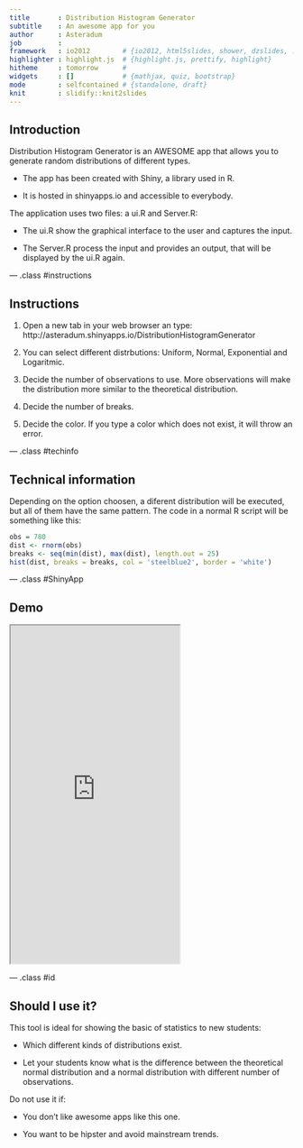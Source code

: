 ```yaml
---
title       : Distribution Histogram Generator
subtitle    : An awesome app for you
author      : Asteradum
job         : 
framework   : io2012        # {io2012, html5slides, shower, dzslides, ...}
highlighter : highlight.js  # {highlight.js, prettify, highlight}
hitheme     : tomorrow      # 
widgets     : []            # {mathjax, quiz, bootstrap}
mode        : selfcontained # {standalone, draft}
knit        : slidify::knit2slides
---
```


## Introduction

Distribution Histogram Generator is an AWESOME app that allows you to generate random distributions of different types.

- The app has been created with Shiny, a library used in R.

- It is hosted in shinyapps.io and accessible to everybody.

The application uses two files: a ui.R and Server.R:

- The ui.R show the graphical interface to the user and captures the input.

- The Server.R process the input and provides an output, that will be displayed by the ui.R again.

--- .class #instructions 

## Instructions

1. Open a new tab in your web browser an type: http://asteradum.shinyapps.io/DistributionHistogramGenerator

2. You can select different distrbutions: Uniform, Normal, Exponential and Logaritmic.

3. Decide the number of observations to use. More observations will make the distribution more similar to the theoretical distribution.

4. Decide the number of breaks.

5. Decide the color. If you type a color which does not exist, it will throw an error.

--- .class #techinfo

## Technical information

Depending on the option choosen, a diferent distribution will be executed, but all of them have the same pattern. The code in a normal R script will be something like this:

```r
obs = 780
dist <- rnorm(obs)
breaks <- seq(min(dist), max(dist), length.out = 25)
hist(dist, breaks = breaks, col = 'steelblue2', border = 'white')
```

--- .class #ShinyApp

## Demo

<iframe src = 'http://asteradum.shinyapps.io/DistributionHistogramGenerator' height='600px'></iframe>

--- .class #id 

## Should I use it?

This tool is ideal for showing the basic of statistics to new students:

- Which different kinds of distributions exist.

- Let your students know what is the difference between the theoretical normal distribution and a normal distribution with different number of observations.

Do not use it if:

- You don't like awesome apps like this one.

- You want to be hipster and avoid mainstream trends.




